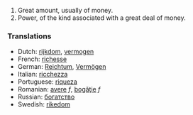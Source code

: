 #Great amount, usually of money.
#Power, of the kind associated with a great deal of money.

===Translations===
*Dutch: [[rijkdom]], [[vermogen]]
*French: [[richesse]]
*German: [[Reichtum]], [[Vermögen]]
*Italian: [[ricchezza]]
*Portuguese: [[riqueza]]
*Romanian: [[avere]] ''f'', [[bogăţie]] ''f''
*Russian: [[богатство]]
*Swedish: [[rikedom]]